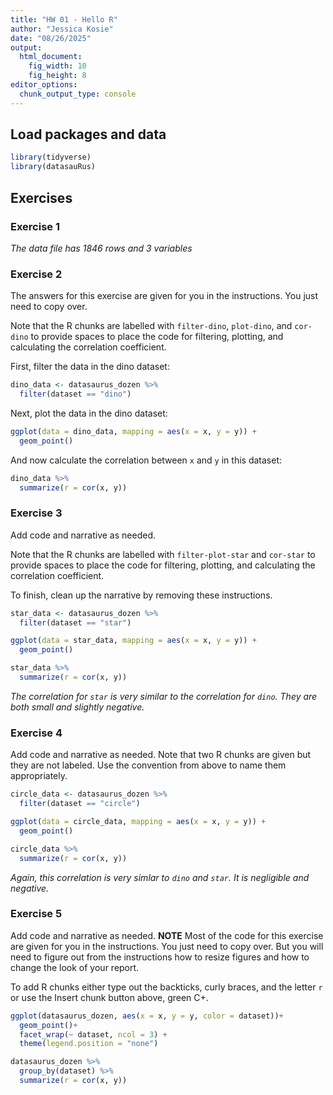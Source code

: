 ```yaml
---
title: "HW 01 - Hello R"
author: "Jessica Kosie"
date: "08/26/2025"
output: 
  html_document: 
    fig_width: 10
    fig_height: 8
editor_options: 
  chunk_output_type: console
---
```


## Load packages and data

```r
library(tidyverse) 
library(datasauRus)
```

## Exercises

### Exercise 1

*The data file has 1846 rows and 3 variables*

### Exercise 2

The answers for this exercise are given for you in the instructions. You just need to copy over. 

Note that the R chunks are labelled with `filter-dino`, `plot-dino`, and `cor-dino` to provide spaces to place the code for filtering, plotting, and calculating the correlation coefficient.

First, filter the data in the dino dataset:

```r

dino_data <- datasaurus_dozen %>%
  filter(dataset == "dino")

```

Next, plot the data in the dino dataset:

```r

ggplot(data = dino_data, mapping = aes(x = x, y = y)) +
  geom_point()

```

And now calculate the correlation between `x` and `y` in this dataset:

```r

dino_data %>%
  summarize(r = cor(x, y))

```

### Exercise 3

Add code and narrative as needed.

Note that the R chunks are labelled with `filter-plot-star` and `cor-star` to provide spaces to place the code for filtering, plotting, and calculating the correlation coefficient.

To finish, clean up the narrative by removing these instructions.

```r

star_data <- datasaurus_dozen %>%
  filter(dataset == "star")

ggplot(data = star_data, mapping = aes(x = x, y = y)) +
  geom_point()

```

```r

star_data %>%
  summarize(r = cor(x, y))

```

*The correlation for `star` is very similar to the correlation for `dino`. They are both small and slightly negative.*

### Exercise 4

Add code and narrative as needed.
Note that two R chunks are given but they are not labeled.
Use the convention from above to name them appropriately.

```r

circle_data <- datasaurus_dozen %>%
  filter(dataset == "circle")

ggplot(data = circle_data, mapping = aes(x = x, y = y)) +
  geom_point()

```

```r

circle_data %>%
  summarize(r = cor(x, y))

```

*Again, this correlation is very simlar to `dino` and `star`. It is negligible and negative.*

### Exercise 5

Add code and narrative as needed. **NOTE** Most of the code for this exercise are given for you in the instructions. You just need to copy over. But you will need to figure out from the instructions how to resize figures and how to change the look of your report.  

To add R chunks either type out the backticks, curly braces, and the letter `r` or use the Insert chunk button above, green C+.

```r

ggplot(datasaurus_dozen, aes(x = x, y = y, color = dataset))+
  geom_point()+
  facet_wrap(~ dataset, ncol = 3) +
  theme(legend.position = "none")

```
```r

datasaurus_dozen %>%
  group_by(dataset) %>%
  summarize(r = cor(x, y))

```


